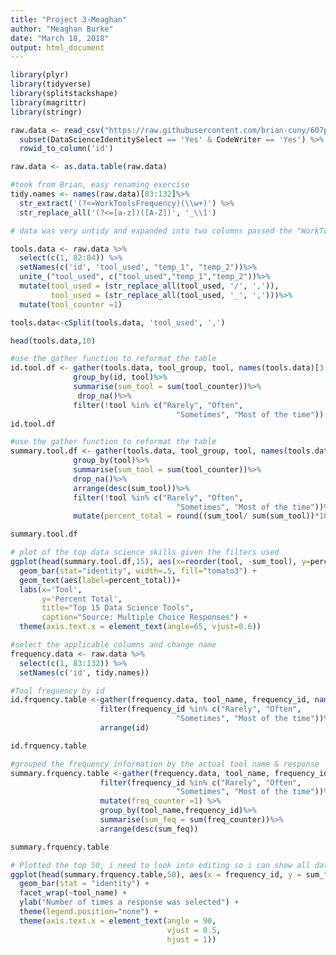---
title: "Project 3-Meaghan"
author: "Meaghan Burke"
date: "March 18, 2018"
output: html_document
---

```{r results='hide', message=FALSE, warning=FALSE}
library(plyr)
library(tidyverse)
library(splitstackshape)
library(magrittr)
library(stringr)
```


```{r results='hide', message=FALSE, warning=FALSE}
raw.data <- read_csv("https://raw.githubusercontent.com/brian-cuny/607project3/master/multipleChoiceResponses.csv", na = c('')) %>%
  subset(DataScienceIdentitySelect == 'Yes' & CodeWriter == 'Yes') %>%
  rowid_to_column('id')

raw.data <- as.data.table(raw.data)
```

```{r}
#took from Brian, easy renaming exercise 
tidy.names <- names(raw.data)[83:132]%>% 
  str_extract('(?<=WorkToolsFrequency)(\\w+)') %>% 
  str_replace_all('(?<=[a-z])([A-Z])', '_\\1') 

```

```{r results='hide', message=FALSE, warning=FALSE}
# data was very untidy and expanded into two columns passed the "WorkToolsSelect" column. I brought in the 3 columns and replaced elements to ensure a easy split 

tools.data <- raw.data %>%
  select(c(1, 82:84)) %>%
  setNames(c('id', 'tool_used', "temp_1", "temp_2"))%>%
  unite_("tool_used", c("tool_used","temp_1","temp_2"))%>%
  mutate(tool_used = (str_replace_all(tool_used, '/', ',')),
         tool_used = (str_replace_all(tool_used, '_', ',')))%>%
  mutate(tool_counter =1)

tools.data<-cSplit(tools.data, 'tool_used', ',')

head(tools.data,10)
```

```{r results='hide', message=FALSE, warning=FALSE}
#use the gather function to reformat the table
id.tool.df <- gather(tools.data, tool_group, tool, names(tools.data)[3:63])%>%
              group_by(id, tool)%>%
              summarise(sum_tool = sum(tool_counter))%>%
               drop_na()%>%
              filter(!tool %in% c("Rarely", "Often",
                                     "Sometimes", "Most of the time"))
id.tool.df
```
```{r results='hide', message=FALSE, warning=FALSE}
#use the gather function to reformat the table
summary.tool.df <- gather(tools.data, tool_group, tool, names(tools.data)[3:63])%>%
              group_by(tool)%>%
              summarise(sum_tool = sum(tool_counter))%>%
              drop_na()%>%
              arrange(desc(sum_tool))%>%
              filter(!tool %in% c("Rarely", "Often",
                                     "Sometimes", "Most of the time"))%>%
              mutate(percent_total = round((sum_tool/ sum(sum_tool))*100,digits = 2))

summary.tool.df
```
```{r }
# plot of the top data science skills given the filters used
ggplot(head(summary.tool.df,15), aes(x=reorder(tool, -sum_tool), y=percent_total)) + 
  geom_bar(stat="identity", width=.5, fill="tomato3") +
  geom_text(aes(label=percent_total))+
  labs(x='Tool', 
       y='Percent Total',
       title="Top 15 Data Science Tools", 
       caption="Source: Multiple Choice Responses") + 
  theme(axis.text.x = element_text(angle=65, vjust=0.6))
```
```{r}
#select the applicable columns and change name 
frequency.data <- raw.data %>%
  select(c(1, 83:132)) %>%
  setNames(c('id', tidy.names))

```
```{r}
#Tool frequency by id
id.frquency.table <-gather(frequency.data, tool_name, frequency_id, names(frequency.data)[2:51])%>%
                    filter(frequency_id %in% c("Rarely", "Often",
                                     "Sometimes", "Most of the time"))%>%
                    arrange(id)

id.frquency.table
```

```{r}
#grouped the frequency information by the actual tool name & response 
summary.frquency.table <-gather(frequency.data, tool_name, frequency_id, names(frequency.data)[2:51])%>%
                    filter(frequency_id %in% c("Rarely", "Often",
                                     "Sometimes", "Most of the time"))%>%
                    mutate(freq_counter =1) %>%
                    group_by(tool_name,frequency_id)%>%
                    summarise(sum_feq = sum(freq_counter))%>%
                    arrange(desc(sum_feq))

summary.frquency.table
```
```{r}
# Plotted the top 50, i need to look into editing so i can show all data
ggplot(head(summary.frquency.table,50), aes(x = frequency_id, y = sum_feq, fill = tool_name)) + 
  geom_bar(stat = "identity") + 
  facet_wrap(~tool_name) + 
  ylab("Number of times a response was selected") + 
  theme(legend.position="none") +
  theme(axis.text.x = element_text(angle = 90, 
                                   vjust = 0.5, 
                                   hjust = 1))
```






